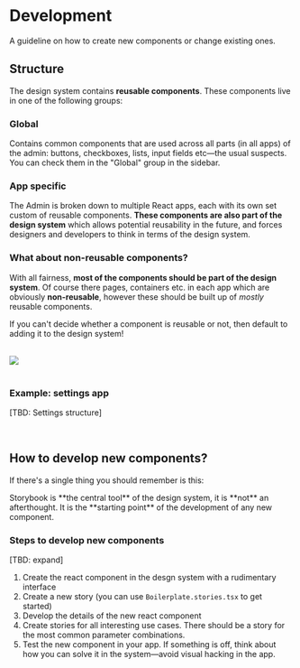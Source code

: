 
<Meta title="Development" />

<div className="sb-doc">

# Development

<p className='excerpt'>A guideline on how to create new components or change existing ones.</p>

## Structure

The design system contains **reusable components**. These components live in one of the following groups:

### Global
Contains common components that are used across all parts (in all apps) of the admin: buttons, checkboxes, lists, input fields etc—the usual suspects. You can check them in the "Global" group in the sidebar.

### App specific
The Admin is broken down to multiple React apps, each with its own set custom of reusable components. **These components are also part of the design system** which allows potential reusability in the future, and forces designers and developers to think in terms of the design system.

### What about non-reusable components?

With all fairness, **most of the components should be part of the design system**. Of course there pages, containers etc. in each app which are obviously **non-reusable**, however these should be built up of _mostly_ reusable components.

<p className='sb-highlight'>If you can't decide whether a component is reusable or not, then default to adding it to the design system!</p>

<br />
<img src={SBStructure} />
<br /><br />

### Example: settings app

[TBD: Settings structure]

<br />

## How to develop new components?

If there's a single thing you should remember is this:

<p className='sb-highlight'>Storybook is **the central tool** of the design system, it is **not** an afterthought. It is the **starting point** of the development of any new component.</p>

### Steps to develop new components
[TBD: expand]

1. Create the react component in the desgn system with a rudimentary interface
2. Create a new story (you can use `Boilerplate.stories.tsx` to get started)
3. Develop the details of the new react component
4. Create stories for all interesting use cases. There should be a story for the most common parameter combinations.
5. Test the new component in your app. If something is off, think about how you can solve it in the system—avoid visual hacking in the app.

</div>